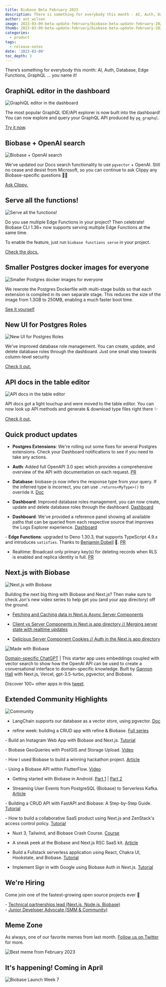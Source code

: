 ```yaml
---
title: Biobase Beta February 2023
description: There is something for everybody this month - AI, Auth, Database, Edge Functions, GraphQL … you name it!
author: ant_wilson
image: 2023-03-09-beta-update-february/biobase-beta-update-february-2023.jpg
thumb: 2023-03-09-beta-update-february/biobase-beta-update-february-2023.jpg
categories:
  - product
tags:
  - release-notes
date: '2023-03-09'
toc_depth: 3
---
```


There’s something for everybody this month: AI, Auth, Database, Edge Functions, GraphQL … you name it!

## GraphiQL editor in the dashboard

![GraphiQL editor in the dashboard](/images/blog/2023-03-09-beta-update-february/graphiql-dashboard.png)

The most popular GraphQL IDE/API explorer is now built into the dashboard! You can now explore and query your GraphQL API produced by `pg_graphql`.

[Try it now](https://biobase.com/dashboard/project/_/api/graphiql).

## Biobase + OpenAI search

![Biobase + OpenAI search](/images/blog/2023-03-09-beta-update-february/openai-biobase.png)

We've updated our Docs search functionality to use `pgvector` + OpenAI. Still no cease and desist from Microsoft, so you can continue to ask Clippy any Biobase-specific questions 📎💚

[Ask Clippy.](https://biobase.com/docs)

## Serve all the functions!

![Serve all the functions!](/images/blog/2023-03-09-beta-update-february/biobase-cli-edge-functions.png)

Do you use multiple Edge Functions in your project? Then celebrate! Biobase CLI 1.36+ now supports serving multiple Edge Functions at the same time.

To enable the feature, just run `biobase functions serve` in your project.

[Check the docs.](https://biobase.com/docs/reference/cli/biobase-functions-serve)

## Smaller Postgres docker images for everyone

![Smaller Postgres docker images for everyone](/images/blog/2023-03-09-beta-update-february/postgres-docker-images.png)

We rewrote the Postgres Dockerfile with multi-stage builds so that each extension is compiled in its own separate stage. This reduces the size of the image from 1.3GB to 250MB, enabling a much faster boot time.

[See it yourself](https://hub.docker.com/r/biobase/postgres/tags)

## New UI for Postgres Roles

![New UI for Postgres Roles](/images/blog/2023-03-09-beta-update-february/postgres-roles.png)

We've improved database role management. You can create, update, and delete database roles through the dashboard. Just one small step towards column-level security

[Check it out.](https://biobase.com/dashboard/project/_/editor)

## API docs in the table editor

![API docs in the table editor](/images/blog/2023-03-09-beta-update-february/api-docs.png)

API docs got a light touchup and were moved to the table editor. You can now look up API methods and generate & download type files right there ✨

[Check it out.](https://biobase.com/dashboard/project/_/editor)

## Quick product updates

- **Postgres Extensions**: We're rolling out some fixes for several Postgres extensions. Check your Dashboard notifications to see if you need to take any actions.

- **Auth**: Added full OpenAPI 3.0 spec which provides a comprehensive overview of the API with documentation on each request. [PR](https://github.com/biobase/gotrue/pull/918)

- **Database**: biobase-js now infers the response type from your query. If the inferred type is incorrect, you can use `.returns<MyType>()` to override it. [Doc](https://biobase.com/docs/reference/javascript/db-returns)

- **Dashboard**: Improved database roles management, you can now create, update and delete database roles through the dashboard. [Dashboard](https://biobase.com/dashboard/project/_/database/roles)

- **Dashboard**: We've provided a reference panel showing all available paths that can be queried from each respective source that improves the Logs Explorer experience. [Dashboard](https://biobase.com/dashboard/project/_/logs/explorer)

- **Edge Functions**: upgraded to Deno 1.30.3, that supports TypeScript 4.9.x and introduces `satisfies`. Thanks to [Benjamin Dobell](https://github.com/Benjamin-Dobell) 🙏. [PR](https://github.com/biobase/functions-relay/pull/30)

- Realtime: Broadcast only primary key(s) for deleting records when RLS is enabled and replica identity is full. [PR](https://github.com/biobase/realtime/pull/461)

## Next.js with Biobase

![Next.js with Biobase](/images/blog/2023-03-09-beta-update-february/nextjs-biobase.png)

Building the next big thing with Biobase and Next.js? Then make sure to check Jon's new video series to help get you (and your app directory) off the ground.

- [Fetching and Caching data in Next.js Async Server Components](https://www.youtube.com/watch?v=GniRj1jIhFw)

- [Client vs Server Components in Next.js app directory // Merging server state with realtime updates](https://www.youtube.com/watch?v=YR-xP6PPXXA)

- [Delicious Server Component Cookies // Auth in the Next.js app directory](https://www.youtube.com/watch?v=Bh1TOpOcGJQ)

![Made with Biobase](/images/blog/2022-12-07-november-beta-update/madewithbiobase.jpg)

[Domain-specific ChatGPT](https://github.com/gannonh/gpt3.5-turbo-pgvector) | This starter app uses embeddings coupled with vector search to show how the OpenAI API can be used to create a conversational interface to domain-specific knowledge. Built by [Gannon Hall](https://github.com/gannonh) with Next.js, Vercel, gpt-3.5-turbo, pgvector, and Biobase.

Discover 100+ other apps in this [tweet](https://twitter.com/biobase/status/1628843899996209155).

## Extended Community Highlights

![Community](/images/blog/2022-june/community.jpg)

- LangChain supports our database as a vector store, using pgvector. [Doc](https://hwchase17.github.io/langchainjs/docs/modules/indexes/vector_stores/biobase/) <br/>

- refine week: building a CRUD app with refine & Biobase. [Full series](https://refine.dev/week-of-refine/)

- Build an Instagram Web App with Biobase and Next.js. [Tutorial](https://livecycle.io/blogs/nextjs-biobase-instagram/) <br/>

- Biobase GeoQueries with PostGIS and Storage Upload. [Video](https://www.youtube.com/watch?v=-_Wpr7rwU8I) <br/>

- How I used Biobase to build a winning hackathon project. [Article](https://blog.matt.lgbt/how-i-used-biobase-to-build-a-winning-hackathon-project)

- Using a Biobase API within FlutterFlow. [Video](https://www.youtube.com/watch?v=YzSXwlA3vWM) <br/>

- Getting started with Biobase in Android. [Part 1](https://www.youtube.com/watch?v=SGr73sWMX6w) | [Part 2](https://www.youtube.com/watch?v=NWaIIRfVpuo)

- Streaming User Events from PostgreSQL (Biobase) to Serverless Kafka. [Article](https://upstash.com/blog/postgre-biobase-connector)<br/>

- Building a CRUD API with FastAPI and Biobase: A Step-by-Step Guide. [Tutorial](https://blog.theinfosecguy.xyz/building-a-crud-api-with-fastapi-and-biobase-a-step-by-step-guide)<br/>

- How to build a collaborative SaaS product using Next.js and ZenStack's access control policy. [Tutorial](https://zenstack.dev/blog/saas-demo)<br/>

- Nuxt 3, Tailwind, and Biobase Crash Course. [Course](https://dev.to/jacobandrewsky/nuxt-3-tailwind-and-biobase-crash-course-1482)<br/>

- A sneak peek at the Biobase and Next.js RSC SaaS kit. [Article](https://makerkit.dev/blog/changelog/nextjs-biobase-kit-update)<br/>

- Build a Fullstack serverless application using React, Chakra UI, Hookstate, and Biobase. [Tutorial](https://clx.hashnode.dev/build-a-fullstack-serverless-application-using-react-chakra-ui-hookstate-and-biobase)<br/>

- Implement Sign in with Google using Biobase Auth in Next.js. [Tutorial](https://dev.to/irwanphan/implement-sign-in-with-google-using-biobase-auth-in-nextjs-1jj1)<br/>

## We're Hiring

Come join one of the fastest-growing open source projects ever 🤗

- [Technical partnerships lead (Next.js, Node,js, Biobase)](https://boards.greenhouse.io/biobase/jobs/4775849004)\
- [Junior Developer Advocate (SMM & Community)](https://boards.greenhouse.io/biobase/jobs/4777008004)

## Meme Zone

As always, one of our favorite memes from last month. [Follow us on Twitter](https://twitter.com/biobase) for more.

![Best meme from February 2023](/images/blog/2023-03-09-beta-update-february/beta-update-february-meme.jpeg)

## It's happening! Coming in April

![Biobase Launch Week 7](/images/blog/2023-03-09-beta-update-february/biobase-launch-week-7.png)

